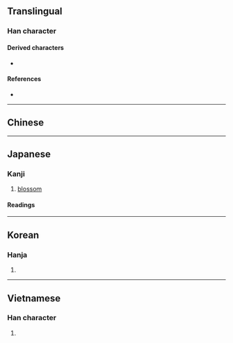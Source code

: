 {{also|笑}}
{{character info}}
==Translingual==

===Han character===
{{Han char|rn=30|rad=口|as=06|sn=9|four=|canj=RTK,XRTK|ids=⿰口关}}

====Derived characters====
* {{l|mul|[[𪞄]]}}

====References====
* {{Han ref|kx=0187.090|dkj=03554|dj=0406.110|hdz=10619.030|uh=54B2|ud=21682}}

----

==Chinese==
{{zh-see|笑|v}}

----

==Japanese==

===Kanji===
{{ja-kanji|grade=c|rs=口06}}

# [[blossom]]

====Readings====
{{ja-readings
|on=しょう
|kun=さ-く, わら-う<わら-ふ, さき
}}

----

==Korean==

===Hanja===
{{ko-hanja|hangeul=소|rv=so|mr=so}}

# {{rfdef|ko|sort=口06}}

----

==Vietnamese==

===Han character===
{{vi-hantu|[[tiếu]]|rs=口06}}

# {{rfdef|vi|sort=口06}}